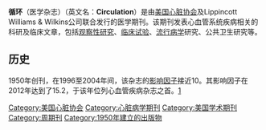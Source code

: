 {{expand|time=2014-06-22T22:56:48+00:00}}
{{unreferenced|time=2014-06-22T22:56:48+00:00}}
{{Infobox journal
| title         = 循环（Circulation）
| editor        = Joseph Loscalzo
| discipline    = [[心脏病学|心脏病学]]，[[循环系统|循环系统]]，[[医学|医学]]
| language      = [[英语|英语]]
| publisher     = [[Lippincott_Williams_&_Wilkins|Lippincott Williams & Wilkins]]
| country       = [[美国|美国]]
| frequency     = [[周刊|周刊]]
| history       = 1950至今
| openaccess    = No
| impact        = 14.43
| impact-year   = 2014
| website       = http://circ.ahajournals.org<!--
| RSS           = http://circ.ahajournals.org/rss/current.xml-->
| OCLC          = 1554748
| ISSN          = 0009-7322
| eISSN         = 1524-4539
}}

'''循环'''（医学杂志）（英文名：'''Circulation'''）是由[[美国心脏协会|美国心脏协会]]及Lippincott Williams & Wilkins公司联合发行的医学期刊。该期刊发表心血管系统疾病相关的科研及临床文章，包括[[观察性研究|观察性研究]]、[[临床试验|临床试验]]、[[流行病学|流行病学]]研究、公共卫生研究等。

==历史==
1950年创刊，在1996至2004年间，该杂志的[[影响因子|影响因子]]接近10。其影响因子在2012年达到了15.2，于该年位列心血管疾病杂志之首。[http://circ.ahajournals.org/site/misc/stats.xhtml] {{Wayback|url=http://circ.ahajournals.org/site/misc/stats.xhtml |date=20160620174147 }}

[[Category:美国心脏协会|Category:美国心脏协会]]
[[Category:心脏病学期刊|Category:心脏病学期刊]]
[[Category:美国学术期刊|Category:美国学术期刊]]
[[Category:周期刊|Category:周期刊]]
[[Category:1950年建立的出版物|Category:1950年建立的出版物]]